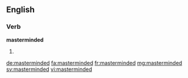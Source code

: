 ==English==

===Verb===
'''masterminded'''

# {{en-past of|mastermind}}

[[de:masterminded]]
[[fa:masterminded]]
[[fr:masterminded]]
[[mg:masterminded]]
[[sv:masterminded]]
[[vi:masterminded]]